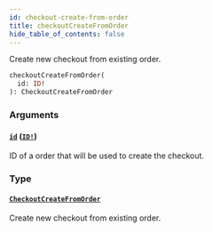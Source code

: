 ```yaml
---
id: checkout-create-from-order
title: checkoutCreateFromOrder
hide_table_of_contents: false
---
```


Create new checkout from existing order.

```graphql
checkoutCreateFromOrder(
  id: ID!
): CheckoutCreateFromOrder
```

### Arguments

#### [`id`](#) ([`ID!`](../../../developer/api-reference/scalars/id))

ID of a order that will be used to create the checkout.

### Type

#### [`CheckoutCreateFromOrder`](../../../developer/api-reference/objects/checkout-create-from-order)

Create new checkout from existing order.
